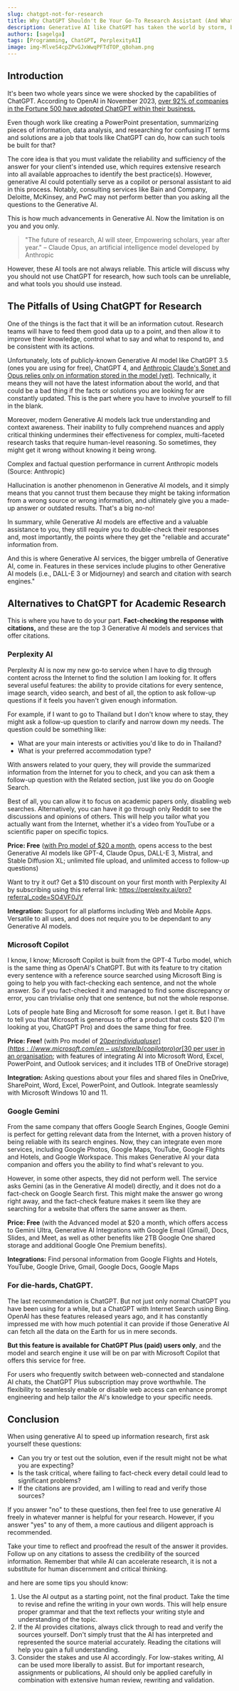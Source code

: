 ```yaml
---
slug: chatgpt-not-for-research
title: Why ChatGPT Shouldn't Be Your Go-To Research Assistant (And What to Use Instead)
description: Generative AI like ChatGPT has taken the world by storm, but should you trust it for important research and problem-solving?
authors: [sagelga]
tags: [Programming, ChatGPT, PerplexityAI]
image: img-MlveS4cpZPvGJxWwqPFTdTOP_q8oham.png
---
```



## **Introduction**

It's been two whole years since we were shocked by the capabilities of ChatGPT. According to OpenAI in November 2023, [over 92% of companies in the Fortune 500 have adopted ChatGPT within their business.](https://www.theverge.com/2023/11/6/23948386/chatgpt-active-user-count-openai-developer-conference)

Even though work like creating a PowerPoint presentation, summarizing pieces of information, data analysis, and researching for confusing IT terms and solutions are a job that tools like ChatGPT can do, how can such tools be built for that?

The core idea is that you must validate the reliability and sufficiency of the answer for your client's intended use, which requires extensive research into all available approaches to identify the best practice(s). However, generative AI could potentially serve as a copilot or personal assistant to aid in this process. Notably, consulting services like Bain and Company, Deloitte, McKinsey, and PwC may not perform better than you asking all the questions to the Generative AI.

This is how much advancements in Generative AI. Now the limitation is on you and you only.

> "The future of research, AI will steer, Empowering scholars, year after year." – Claude Opus, an artificial intelligence model developed by Anthropic

However, these AI tools are not always reliable. This article will discuss why you should not use ChatGPT for research, how such tools can be unreliable, and what tools you should use instead.

## **The Pitfalls of Using ChatGPT for Research**

One of the things is the fact that it will be an information cutout. Research teams will have to feed them good data up to a point, and then allow it to improve their knowledge, control what to say and what to respond to, and be consistent with its actions.

Unfortunately, lots of publicly-known Generative AI model like ChatGPT 3.5 (ones you are using for free), ChatGPT 4, and [Anthropic Claude's Sonet and Opus relies only on information stored in the model (yet)](https://www.anthropic.com/news/claude-3-family). Technically, it means they will not have the latest information about the world, and that could be a bad thing if the facts or solutions you are looking for are constantly updated. This is the part where you have to involve yourself to fill in the blank.

Moreover, modern Generative AI models lack true understanding and context awareness. Their inability to fully comprehend nuances and apply critical thinking undermines their effectiveness for complex, multi-faceted research tasks that require human-level reasoning. So sometimes, they might get it wrong without knowing it being wrong.

<OptimizedImage
  src="7cb598c6a9fa58c12b77f67ee2067feaac4a2de0-2200x896_ya34km.webp"
  alt="Complex and factual question performance in current Anthropic models (Source: Anthropic)"
/>

Complex and factual question performance in current Anthropic models (Source: Anthropic)

Hallucination is another phenomenon in Generative AI models, and it simply means that you cannot trust them because they might be taking information from a wrong source or wrong information, and ultimately give you a made-up answer or outdated results. That's a big no-no!

In summary, while Generative AI models are effective and a valuable assistance to you, they still require you to double-check their responses and, most importantly, the points where they get the "reliable and accurate" information from.

And this is where Generative AI services, the bigger umbrella of Generative AI, come in. Features in these services include plugins to other Generative AI models (i.e., DALL-E 3 or Midjourney) and search and citation with search engines."

## **Alternatives to ChatGPT for Academic Research**

This is where you have to do your part. **Fact-checking the response with citations,** and these are the top 3 Generative AI models and services that offer citations.

### **Perplexity AI**

Perplexity AI is now my new go-to service when I have to dig through content across the Internet to find the solution I am looking for. It offers several useful features: the ability to provide citations for every sentence, image search, video search, and best of all, the option to ask follow-up questions if it feels you haven't given enough information.

For example, if I want to go to Thailand but I don't know where to stay, they might ask a follow-up question to clarify and narrow down my needs. The question could be something like:

- What are your main interests or activities you'd like to do in Thailand?
- What is your preferred accommodation type?

<OptimizedImage
  src="Screenshot_2567-04-16_at_10.40.46_imnosy.png"
  alt="Follow-up question prompting interface on Perplexity AI"
/>

With answers related to your query, they will provide the summarized information from the Internet for you to check, and you can ask them a follow-up question with the Related section, just like you do on Google Search.

<OptimizedImage
  src="Screenshot_2567-04-16_at_10.43.03_ekcqg6.png"
  alt="'Related' section on Perplexity AI"
/>

Best of all, you can allow it to focus on academic papers only, disabling web searches. Alternatively, you can have it go through only Reddit to see the discussions and opinions of others. This will help you tailor what you actually want from the Internet, whether it's a video from YouTube or a scientific paper on specific topics.

<OptimizedImage
  src="Screenshot_2567-04-16_at_11.04.04_kvrbwz.png"
  alt="Search focus on Perplexity AI"
/>

**Price: Free** ([with Pro model of $20 a month](https://perplexity.ai/pro?referral_code=SO4VF0JY), opens access to the best Generative AI models like GPT-4, Claude Opus, DALL-E 3, Mistral, and Stable Diffusion XL; unlimited file upload, and unlimited access to follow-up questions)

Want to try it out? Get a $10 discount on your first month with Perplexity AI by subscribing using this referral link: https://perplexity.ai/pro?referral_code=SO4VF0JY

**Integration:** Support for all platforms including Web and Mobile Apps. Versatile to all uses, and does not require you to be dependant to any Generative AI models.

### Microsoft Copilot

I know, I know; Microsoft Copilot is built from the GPT-4 Turbo model, which is the same thing as OpenAI's ChatGPT. But with its feature to try citation every sentence with a reference source searched using Microsoft Bing is going to help you with fact-checking each sentence, and not the whole answer. So if you fact-checked it and managed to find some discrepancy or error, you can trivialise only that one sentence, but not the whole response.

Lots of people hate Bing and Microsoft for some reason. I get it. But I have to tell you that Microsoft is generous to offer a product that costs $20 (I'm looking at you, ChatGPT Pro) and does the same thing for free.

**Price: Free!** (with Pro model of [$20 per individual user](https://www.microsoft.com/en-us/store/b/copilotpro) or [$30 per user in an organisation](https://www.microsoft.com/en-us/microsoft-365/enterprise/copilot-for-microsoft-365); with features of integrating AI into Microsoft Word, Excel, PowerPoint, and Outlook services; and it includes 1TB of OneDrive storage)

**Integration:** Asking questions about your files and shared files in OneDrive, SharePoint, Word, Excel, PowerPoint, and Outlook. Integrate seamlessly with Microsoft Windows 10 and 11.

<OptimizedImage
  src="Screenshot_202567-04-16_20at_2010.17.28_gd2qlb.png"
  alt="Microsoft Copilot Chat Interface"
/>

### Google Gemini

From the same company that offers Google Search Engines, Google Gemini is perfect for getting relevant data from the Internet, with a proven history of being reliable with its search engines. Now, they can integrate even more services, including Google Photos, Google Maps, YouTube, Google Flights and Hotels, and Google Workspace. This makes Generative AI your data companion and offers you the ability to find what's relevant to you.

<OptimizedImage
  src="Screenshot_2567-04-16_at_11.56.45_klxgh5.png"
  alt="Google Gemini on Google Flights search"
/>

However, in some other aspects, they did not perform well. The service asks Gemini (as in the Generative AI model) directly, and it does not do a fact-check on Google Search first. This might make the answer go wrong right away, and the fact-check feature makes it seem like they are searching for a website that offers the same answer as them.

<OptimizedImage
  src="Screenshot_2567-04-16_at_11.57.45_figddw.png"
  alt="Google Gemini offers images and references on places you should visit in Thailand"
/>

**Price: Free** (with the Advanced model at $20 a month, which offers access to Gemini Ultra, Generative AI Integrations with Google Email (Gmail), Docs, Slides, and Meet, as well as other benefits like 2TB Google One shared storage and additional Google One Premium benefits).

**Integrations:** Find personal information from Google Flights and Hotels, YouTube, Google Drive, Gmail, Google Docs, Google Maps

### For die-hards, ChatGPT.

The last recommendation is ChatGPT. But not just only normal ChatGPT you have been using for a while, but a ChatGPT with Internet Search using Bing. OpenAI has these features released years ago, and it has constantly impressed me with how much potential it can provide if those Generative AI can fetch all the data on the Earth for us in mere seconds.

**But this feature is available for ChatGPT Plus (paid) users only**, and the model and search engine it use will be on par with Microsoft Copilot that offers this service for free.

For users who frequently switch between web-connected and standalone AI chats, the ChatGPT Plus subscription may prove worthwhile. The flexibility to seamlessly enable or disable web access can enhance prompt engineering and help tailor the AI's knowledge to your specific needs.

<OptimizedImage
  src="Screenshot_2567-04-18_at_07.32.47_vrrtew.png"
  alt="OpenAI ChatGPT's Subscription Plans"
/>

## **Conclusion**

When using generative AI to speed up information research, first ask yourself these questions:

- Can you try or test out the solution, even if the result might not be what you are expecting?
- Is the task critical, where failing to fact-check every detail could lead to significant problems?
- If the citations are provided, am I willing to read and verify those sources?

If you answer "no" to these questions, then feel free to use generative AI freely in whatever manner is helpful for your research. However, if you answer "yes" to any of them, a more cautious and diligent approach is recommended.

Take your time to reflect and proofread the result of the answer it provides. Follow up on any citations to assess the credibility of the sourced information. Remember that while AI can accelerate research, it is not a substitute for human discernment and critical thinking.

and here are some tips you should know:

1. Use the AI output as a starting point, not the final product. Take the time to revise and refine the writing in your own words. This will help ensure proper grammar and that the text reflects your writing style and understanding of the topic.
2. If the AI provides citations, always click through to read and verify the sources yourself. Don't simply trust that the AI has interpreted and represented the source material accurately. Reading the citations will help you gain a full understanding.
3. Consider the stakes and use AI accordingly. For low-stakes writing, AI can be used more liberally to assist. But for important research, assignments or publications, AI should only be applied carefully in combination with extensive human review, rewriting and validation.
